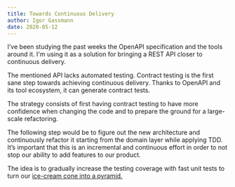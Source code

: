```yaml
---
title: Towards Continuous Delivery
author: Igor Gassmann
date: 2020-05-12
---
```


I’ve been studying the past weeks the OpenAPI specification and the tools around it. I'm using it as
a solution for bringing a REST API closer to continuous delivery.

The mentioned API lacks automated testing. Contract testing is the first sane step towards achieving
continuous delivery. Thanks to OpenAPI and its tool ecosystem, it can generate contract tests.

The strategy consists of first having contract testing to have more confidence when changing the
code and to prepare the ground for a large-scale refactoring.

The following step would be to figure out the new architecture and continuously refactor it starting
from the domain layer while applying TDD. It’s important that this is an incremental and continuous
effort in order to not stop our ability to add features to our product.

The idea is to gradually increase the testing coverage with fast unit tests to turn our
[ice-cream cone into a pyramid.](https://watirmelon.blog/melon-of-knowledge/testing-pyramids/)
